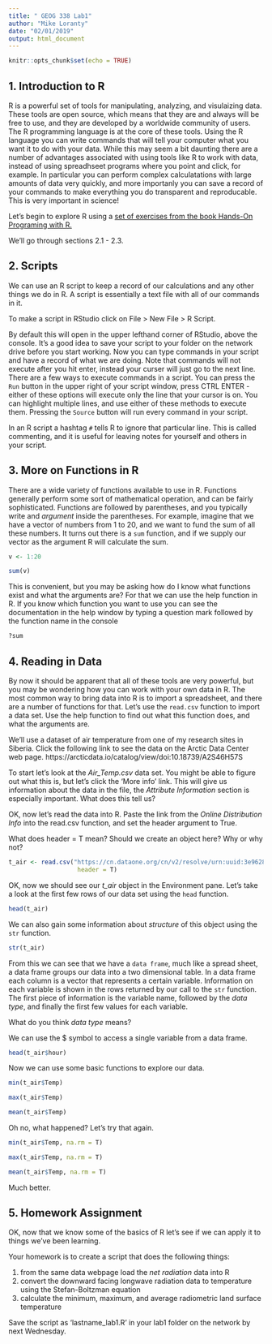 ```yaml
---
title: " GEOG 338 Lab1"
author: "Mike Loranty"
date: "02/01/2019"
output: html_document
---
```


```r
knitr::opts_chunk$set(echo = TRUE)
```

## 1. Introduction to R
R is a powerful set of tools for manipulating, analyzing, and visulaizing data. These tools are open source, which means that they are and always will be free to use, and they are developed by a worldwide community of users. The R programming language is at the core of these tools. Using the R language you can write commands that will tell your computer what you want it to do with your data. While this may seem a bit daunting there are a number of advantages associated with using tools like R to work with data, instead of using spreadhseet programs where you point and click, for example. In particular you can perform complex calculatations with large amounts of data very quickly, and more importanly you can save a record of your commands to make everything you do transparent and reproducable. This is very important in science! 

Let's begin to explore R using a [set of exercises from the book Hands-On Programing with R.](https://rstudio-education.github.io/hopr/basics.html)

We'll go through sections 2.1 - 2.3.

## 2. Scripts
We can use an R script to keep a record of our calculations and any other things we do in R. A script is essentially a text file with all of our commands in it. 

To make a script in RStudio click on File > New File > R Script. 

By default this will open in the upper lefthand corner of RStudio, above the console. It's a good idea to save your script to your folder on the network drive before you start working. Now you can type commands in your script and have a record of what we are doing. Note that commands will not execute after you hit enter, instead your curser will just go to the next line. There are a few ways to execute commands in a script. You can press the `Run` button in the upper right of your script window, press CTRL ENTER - either of these options will execute only the line that your cursor is on. You can highlight multiple lines, and use either of these methods to execute them. Pressing the `Source` button will run every command in your script. 

In an R script a hashtag `#` tells R to ignore that particular line. This is called commenting, and it is useful for leaving notes for yourself and others in your script. 

## 3. More on Functions in R
There are a wide variety of functions available to use in R. Functions generally perform some sort of mathematical operation, and can be fairly sophisticated. Functions are followed by parentheses, and you typically write and *argument* inside the parentheses. For example, imagine that we have a vector of numbers from 1 to 20, and we want to fund the sum of all these numbers. It turns out there is a `sum` function, and if we supply our vector as the argument R will calculate the sum.

```r
v <- 1:20

sum(v)
```

This is convenient, but you may be asking how do I know what functions exist and what the arguments are? For that we can use the help function in R. If you know which function you want to use you can see the documentation in the help window by typing a question mark followed by the function name in the console 
```r
?sum
```


## 4. Reading in Data
By now it should be apparent that all of these tools are very powerful, but you may be wondering how you can work with your own data in R. The most common way to bring data into R is to import a spreadsheet, and there are a number of functions for that. Let's  use the `read.csv` function to import a data set. Use the help function to find out what this function does, and what the arguments are. 

We'll use a dataset of air temperature from one of my research sites in Siberia. Click the following link to see the data on the Arctic Data Center web page. https://arcticdata.io/catalog/view/doi:10.18739/A2S46H57S

To start let's look at the *Air_Temp.csv* data set. You might be able to figure out what this is, but let's click the 'More info' link. This will give us information about the data in the file, the *Attribute Information* section is especially important. What does this tell us? 

OK, now let's read the data into R. Paste the link from the *Online Distribution Info* into the read.csv function, and set the header argument to True. 

What does header = T mean? 
Should we create an object here? Why or why not? 
```r
t_air <- read.csv("https://cn.dataone.org/cn/v2/resolve/urn:uuid:3e962856-7ece-4ff8-870a-82511c31c974",
                   header = T)
```

OK, now we should see our *t_air* object in the Environment pane. Let's take a look at the first few rows of our data set using the `head` function. 

```r
head(t_air)
```

We can also gain some information about *structure* of this object using the `str` function.
```r
str(t_air)
```
From this we can see that we have a `data frame`, much like a spread sheet, a data frame groups our data into a two dimensional table. In a data frame each column is a vector that represents a certain variable. Information on each variable is shown in the rows returned by our call to the `str` function. The first piece of information is the variable name, followed by the *data type*, and finally the first few values for each variable.

What do you think *data type* means? 

We can use the $ symbol to access a single variable from a data frame. 

```r
head(t_air$hour)
```


Now we can use some basic functions to explore our data. 

```r

min(t_air$Temp)

max(t_air$Temp)

mean(t_air$Temp)
```


Oh no, what happened? Let's try that again. 

```r
min(t_air$Temp, na.rm = T)

max(t_air$Temp, na.rm = T)

mean(t_air$Temp, na.rm = T)
```

Much better. 

## 5. Homework Assignment
OK, now that we know some of the basics of R let's see if we can apply it to things we've been learning. 

Your homework is to create a script that does the following things: 

1.   from the same data webpage load the *net radiation* data into R
2.   convert the downward facing longwave radiation data to temperature using the Stefan-Boltzman equation
3.   calculate the minimum, maximum, and average radiometric land surface temperature
  
Save the script as 'lastname_lab1.R' in your lab1 folder on the network by next Wednesday. 









  
  